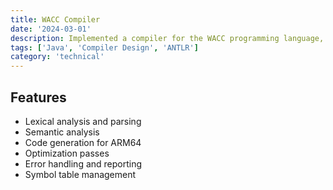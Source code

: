 ```yaml
---
title: WACC Compiler
date: '2024-03-01'
description: Implemented a compiler for the WACC programming language, including lexer, parser, and code generation phases.
tags: ['Java', 'Compiler Design', 'ANTLR']
category: 'technical'
---
```


## Features

- Lexical analysis and parsing
- Semantic analysis
- Code generation for ARM64
- Optimization passes
- Error handling and reporting
- Symbol table management